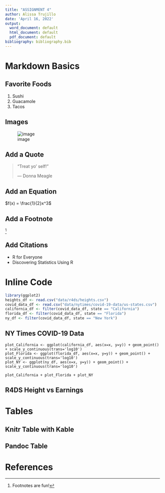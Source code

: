 ```yaml
---
title: "ASSIGNMENT 4"
author: Alissa Trujillo
date: 'April 16, 2022'
output:
  word_document: default
  html_document: default
  pdf_document: default
bibliography: bibliography.bib
---
```


# Markdown Basics

## Favorite Foods  
1. Sushi
2. Guacamole
3. Tacos

## Images  
![image](https://github.com/alisssaa/dsc520/blob/master/completed/assignment04/plots/10-all-cases-log.png)

## Add a Quote  
> "Treat yo' self!"
>   
> --- Donna Meagle

## Add an Equation
$f(x) = \frac{1}{2}x^3$

## Add a Footnote
^[Footnotes are fun!]

## Add Citations

* R for Everyone
* Discovering Statistics Using R

# Inline Code
```r
library(ggplot2)  
heights_df <- read.csv("data/r4ds/heights.csv")
covid_data_df <- read.csv("data/nytimes/covid-19-data/us-states.csv")
california_df <- filter(covid_data_df, state == "California")
florida_df <- filter(covid_data_df, state == "Florida")
ny_df <- filter(covid_data_df, state == "New York")
```

## NY Times COVID-19 Data
```
plot_California <- ggplot(california_df, aes(x=x, y=y)) + geom_point() + scale_y_continuous(trans='log10')
plot_Florida <- ggplot(florida_df, aes(x=x, y=y)) + geom_point() + scale_y_continuous(trans='log10')
plot_NY <- ggplot(ny_df, aes(x=x, y=y)) + geom_point() + scale_y_continuous(trans='log10')

plot_California + plot_Florida + plot_NY
```

## R4DS Height vs Earnings

# Tables

## Knitr Table with Kable

## Pandoc Table

# References
